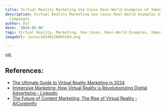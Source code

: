 ```yaml
---
title: Virtual Reality Marketing Use Cases Real-World Examples of Immersive Campaigns
description: Virtual Reality Marketing Use Cases Real-World Examples of Immersive
  Campaigns
author: Usf
date: '2024-02-06'
tags: Virtual Reality, Marketing, Use Cases, Real-World Examples, Immersive Campaigns
imageUrl: /pixa/20240226085504.png

---
```

 VR.

## References:
- [The Ultimate Guide to Virtual Reality Marketing in 2024](https://influencermarketinghub.com/virtual-reality-marketing/)
- [Immersive Marketing: How Virtual Reality is Revolutionizing Digital Advertising - LinkedIn](https://www.linkedin.com/pulse/immersive-marketing-how-virtual-reality-digital-arunachalam)
- [The Future of Content Marketing: The Rise of Virtual Reality - AIContentfy](https://aicontentfy.com/en/blog/future-of-content-marketing-rise-of-virtual-reality)
